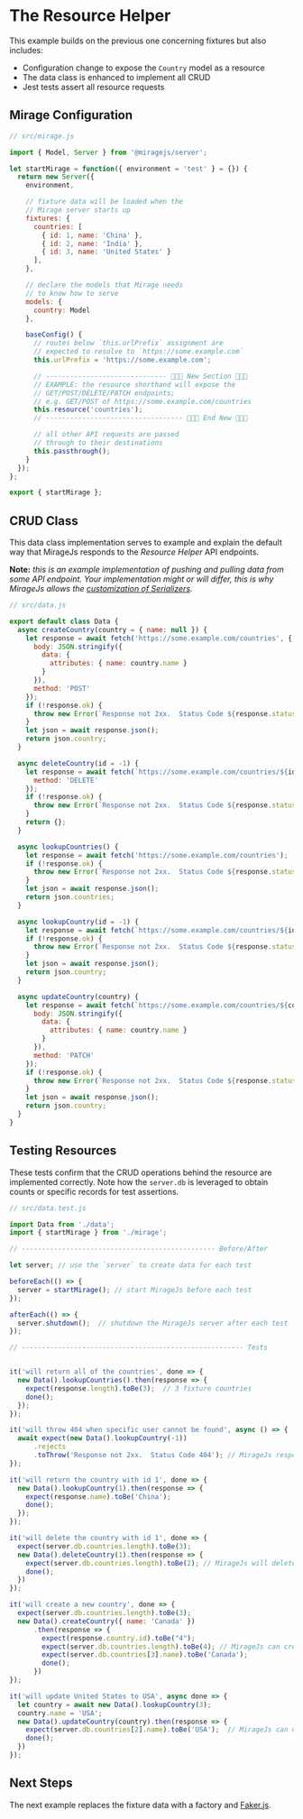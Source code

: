 # The Resource Helper

This example builds on the previous one concerning fixtures but also
includes:

* Configuration change to expose the `Country` model as a resource
* The data class is enhanced to implement all CRUD
* Jest tests assert all resource requests

## Mirage Configuration

```js
// src/mirage.js

import { Model, Server } from '@miragejs/server';

let startMirage = function({ environment = 'test' } = {}) {
  return new Server({
    environment,

    // fixture data will be loaded when the
    // Mirage server starts up
    fixtures: {
      countries: [
        { id: 1, name: 'China' },
        { id: 2, name: 'India' },
        { id: 3, name: 'United States' }
      ],
    },

    // declare the models that Mirage needs
    // to know how to serve
    models: {
      country: Model
    },

    baseConfig() {
      // routes below `this.urlPrefix` assignment are
      // expected to resolve to `https://some.example.com`
      this.urlPrefix = 'https://some.example.com';

      // ------------------------------ 🎉🎉🎉 New Section 🎉🎉🎉
      // EXAMPLE: the resource shorthand will expose the
      // GET/POST/DELETE/PATCH endpoints;
      // e.g. GET/POST of https://some.example.com/countries
      this.resource('countries');
      // ---------------------------------- 🎉🎉🎉 End New 🎉🎉🎉

      // all other API requests are passed
      // through to their destinations
      this.passthrough();
    }
  });
};

export { startMirage };
```

## CRUD Class

This data class implementation serves to example and explain the
default way that MirageJs responds to the _Resource Helper_
API endpoints.

**Note:** _this is an example implementation of pushing and pulling
data from some API endpoint.  Your implementation might or will differ,
this is why MirageJs allows the
[customization of Serializers](/docs/data-layer/serializers)._

```js
// src/data.js

export default class Data {
  async createCountry(country = { name: null }) {
    let response = await fetch('https://some.example.com/countries', {
      body: JSON.stringify({
        data: {
          attributes: { name: country.name }
        }
      }),
      method: 'POST'
    });
    if (!response.ok) {
      throw new Error(`Response not 2xx.  Status Code ${response.status}`);
    }
    let json = await response.json();
    return json.country;
  }

  async deleteCountry(id = -1) {
    let response = await fetch(`https://some.example.com/countries/${id}`, {
      method: 'DELETE'
    });
    if (!response.ok) {
      throw new Error(`Response not 2xx.  Status Code ${response.status}`);
    }
    return {};
  }

  async lookupCountries() {
    let response = await fetch('https://some.example.com/countries');
    if (!response.ok) {
      throw new Error(`Response not 2xx.  Status Code ${response.status}`);
    }
    let json = await response.json();
    return json.countries;
  }

  async lookupCountry(id = -1) {
    let response = await fetch(`https://some.example.com/countries/${id}`);
    if (!response.ok) {
      throw new Error(`Response not 2xx.  Status Code ${response.status}`);
    }
    let json = await response.json();
    return json.country;
  }

  async updateCountry(country) {
    let response = await fetch(`https://some.example.com/countries/${country.id}`, {
      body: JSON.stringify({
        data: {
          attributes: { name: country.name }
        }
      }),
      method: 'PATCH'
    });
    if (!response.ok) {
      throw new Error(`Response not 2xx.  Status Code ${response.status}`);
    }
    let json = await response.json();
    return json.country;
  }
}
```

## Testing Resources

These tests confirm that the CRUD operations behind the resource are
implemented correctly.  Note how the `server.db` is leveraged to obtain
counts or specific records for test assertions.

```js
// src/data.test.js

import Data from './data';
import { startMirage } from './mirage';

// ------------------------------------------------ Before/After

let server; // use the `server` to create data for each test

beforeEach(() => {
  server = startMirage(); // start MirageJs before each test
});

afterEach(() => {
  server.shutdown();  // shutdown the MirageJs server after each test
});

// ------------------------------------------------------- Tests


it('will return all of the countries', done => {
  new Data().lookupCountries().then(response => {
    expect(response.length).toBe(3);  // 3 fixture countries
    done();
  });
});

it('will throw 404 when specific user cannot be found', async () => {
  await expect(new Data().lookupCountry(-1))
      .rejects
      .toThrow('Response not 2xx.  Status Code 404'); // MirageJs responds with 404
});

it('will return the country with id 1', done => {
  new Data().lookupCountry(1).then(response => {
    expect(response.name).toBe('China');
    done();
  });
});

it('will delete the country with id 1', done => {
  expect(server.db.countries.length).toBe(3);
  new Data().deleteCountry(1).then(response => {
    expect(server.db.countries.length).toBe(2); // MirageJs will delete resources
    done();
  })
});

it('will create a new country', done => {
  expect(server.db.countries.length).toBe(3);
  new Data().createCountry({ name: 'Canada' })
      .then(response => {
        expect(response.country.id).toBe("4");
        expect(server.db.countries.length).toBe(4); // MirageJs can create resources
        expect(server.db.countries[3].name).toBe('Canada');
        done();
      })
});

it('will update United States to USA', async done => {
  let country = await new Data().lookupCountry(3);
  country.name = 'USA';
  new Data().updateCountry(country).then(response => {
    expect(server.db.countries[2].name).toBe('USA');  // MirageJs can update resources
    done();
  })
});
```

## Next Steps

The next example replaces the fixture data with a factory and
[Faker.js](https://github.com/Marak/faker.js).
